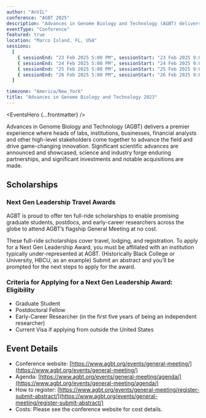 ```yaml
---
author: "AnVIL"
conference: "AGBT 2025"
description: "Advances in Genome Biology and Technology (AGBT) delivers a premier experience where heads of labs, institutions, businesses, financial analysts and other high-level stakeholders come together to advance the field and drive game-changing innovation."
eventType: "Conference"
featured: true
location: "Marco Island, FL, USA"
sessions:
  [
    { sessionEnd: "23 Feb 2025 5:00 PM", sessionStart: "23 Feb 2025 9:00 AM" },
    { sessionEnd: "24 Feb 2025 5:00 PM", sessionStart: "24 Feb 2025 9:00 AM" },
    { sessionEnd: "25 Feb 2025 5:00 PM", sessionStart: "25 Feb 2025 9:00 AM" },
    { sessionEnd: "26 Feb 2025 5:00 PM", sessionStart: "26 Feb 2025 9:00 AM" },
  ]

timezone: "America/New_York"
title: "Advances in Genome Biology and Technology 2023"
---
```


<EventsHero {...frontmatter} />

Advances in Genome Biology and Technology (AGBT) delivers a premier experience where heads of labs, institutions, businesses, financial analysts and other high-level stakeholders come together to advance the field and drive game-changing innovation. Significant scientific advances are announced and showcased, science and industry forge enduring partnerships, and significant investments and notable acquisitions are made.

## Scholarships

### Next Gen Leadership Travel Awards

AGBT is proud to offer ten full-ride scholarships to enable promising graduate students, postdocs, and early-career researchers across the globe to attend AGBT’s flagship General Meeting at no cost.

These full-ride scholarships cover travel, lodging, and registration. To apply for a Next Gen Leadership Award, you must be affiliated with an institution typically under-represented at AGBT. (Historically Black College or University, HBCU, as an example) Submit an abstract and you’ll be prompted for the next steps to apply for the award.

### Criteria for Applying for a Next Gen Leadership Award: Eligibility

- Graduate Student
- Postdoctoral Fellow
- Early-Career Researcher (in the first five years of being an independent researcher)
- Current Visa if applying from outside the United States

## Event Details

- Conference website: [https://www.agbt.org/events/general-meeting/](https://www.agbt.org/events/general-meeting/)
- Agenda: [https://www.agbt.org/events/general-meeting/agenda/](https://www.agbt.org/events/general-meeting/agenda/)
- How to register: [https://www.agbt.org/events/general-meeting/register-submit-abstract/](https://www.agbt.org/events/general-meeting/register-submit-abstract/)
- Costs: Please see the conference website for cost details.
